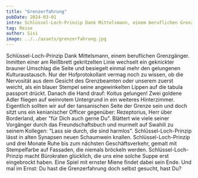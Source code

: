 ```yaml
---
title: "Grenzerfahrung"
pubDate: 2024-03-01
intro: Schlüssel-Loch-Prinzip Dank Mittelsmann, einem beruflichen Grenzgänger. 
tag: Reise
author: Sisi
image: ../../assets/grenzerfahrung.jpg
---
```

Schlüssel-Loch-Prinzip Dank Mittelsmann, einem beruflichen Grenzgänger. 
Inmitten einer am Reißbrett gekritzelten Linie  wechselt ein geknickter brauner Umschlag die Seite und besiegelt einmal mehr den gelungenen Kulturaustausch. Nur der Hofprotokollant vermag noch zu wissen, ob die Nervosität aus dem Gesicht des Grenzbeamten oder unserem zuerst weicht, als ein blauer Stempel seine angewinkelten Lippen auf die tabula passport drückt. Danach die Hand drauf: Koitus gelungen! Zwei goldene Adler fliegen auf weinrotem Untergrund in ein weiteres Hinterzimmer. Eigentlich sollten wir auf der tansanischen Seite der Grenze sein und doch sitzt uns ein kenianischer Officer gegenüber: Rezeptorius, Herr über Borderland, aber "für Dich auch gerne Du". Blättert wie viele seiner Vorgänger durch das Freundschaftsbuch und murmelt auf Swahili zu seinem Kollegen: "Lass sie durch, die sind harmlos". Schlüssel-Loch-Prinzip lässt in alten Synapsen neuen Schaumwein knallen. Schlüssel-Loch-Prinzip und drei Monate Ruhe bis zum nächsten Geschäftsverkehr, gemalt mit Stempelfarbe auf Fassaden, die niemals bröckeln werden. Schlüssel-Loch-Prinzip macht Bürokraten glücklich, die uns eine solche Suppe erst eingebrockt haben. Eine Spiel mit ernster Miene findet dabei sein Ende. 
Und mal im Ernst: Du hast die Grenzerfahrung doch selbst gesucht, hast Du?
